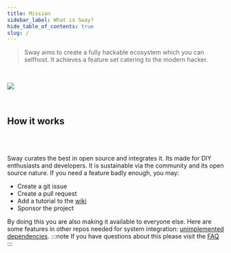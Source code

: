 ```yaml
---
title: Mission
sidebar_label: What is Sway?
hide_table_of_contents: true
slug: /
---
```


> Sway aims to create a fully hackable ecosystem which you can selfhost. It achieves a feature set catering to the modern hacker.

<br/>

![](../../static/img/overview.svg)

<br/>

## How it works

<br/>
<div style={{textAlign:'center'}}>
   <img alt='' src="../static/img/loop.svg" />
</div>
<br/>

Sway curates the best in open source and integrates it. Its made for DIY enthusiasts and developers. It is sustainable via the community and its open source nature. If you need a feature badly enough, you may:

- Create a git issue
- Create a pull request
- Add a tutorial to the [wiki](https://wiki.sway-me.xyz)
- Sponsor the project

By doing this you are also making it available to everyone else. Here are some  features in other repos needed for system integration: [unimplemented dependencies](details/unimplemented-dependencies).
:::note
If you have questions about this please visit the [FAQ](details/FAQ.md)
:::



